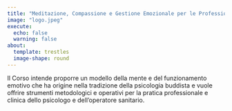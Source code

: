 ```yaml
---
title: "Meditazione, Compassione e Gestione Emozionale per le Professioni di Aiuto"
image: "logo.jpeg"
execute: 
  echo: false
  warning: false
about:
  template: trestles
  image-shape: round
---
```



Il Corso intende proporre un modello della mente e del funzionamento emotivo che ha origine nella tradizione della psicologia buddista e vuole offrire strumenti metodologici e operativi per la pratica professionale e clinica dello psicologo e dell’operatore sanitario.


